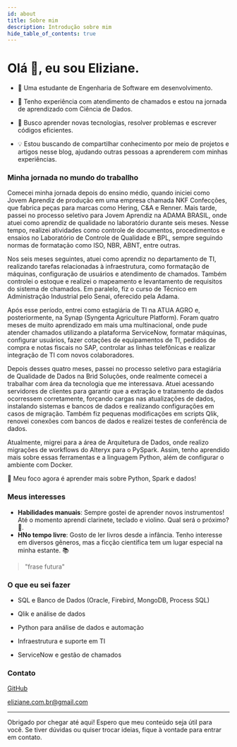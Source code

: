 ```yaml
---
id: about
title: Sobre mim
description: Introdução sobre mim
hide_table_of_contents: true
---
```



# Olá 👋, eu sou Eliziane.

- 🧑 Uma estudante de Engenharia de Software em desenvolvimento.

- 🐛 Tenho experiência com atendimento de chamados e estou na jornada de aprendizado com Ciência de Dados.

- 🤯 Busco aprender novas tecnologias, resolver problemas e escrever códigos eficientes.

- 💡 Estou buscando de compartilhar conhecimento por meio de projetos e artigos nesse blog, ajudando outras pessoas a aprenderem com minhas experiências.

### Minha jornada no mundo do traballho

Comecei minha jornada depois do ensino médio, quando iniciei como Jovem Aprendiz de produção em uma empresa chamada NKF Confecções, que fabrica peças para marcas como Hering, C&A e Renner. Mais tarde, passei no processo seletivo para Jovem Aprendiz na ADAMA BRASIL, onde atuei como aprendiz de qualidade no laboratório durante seis meses. Nesse tempo, realizei atividades como controle de documentos, procedimentos e ensaios no Laboratório de Controle de Qualidade e BPL, sempre seguindo normas de formatação como ISO, NBR, ABNT, entre outras.

Nos seis meses seguintes, atuei como aprendiz no departamento de TI, realizando tarefas relacionadas à infraestrutura, como formatação de máquinas, configuração de usuários e atendimento de chamados. Também controlei o estoque e realizei o mapeamento e levantamento de requisitos do sistema de chamados. Em paralelo, fiz o curso de Técnico em Administração Industrial pelo Senai, oferecido pela Adama.

Após esse período, entrei como estagiária de TI na ATUA AGRO e, posteriormente, na Synap (Syngenta Agriculture Platform). Foram quatro meses de muito aprendizado em mais uma multinacional, onde pude atender chamados utilizando a plataforma ServiceNow, formatar máquinas, configurar usuários, fazer cotações de equipamentos de TI, pedidos de compra e notas fiscais no SAP, controlar as linhas telefônicas e realizar integração de TI com novos colaboradores.

Depois desses quatro meses, passei no processo seletivo para estagiária de Qualidade de Dados na Brid Soluções, onde realmente comecei a trabalhar com área da tecnologia que me interessava. Atuei acessando servidores de clientes para garantir que a extração e tratamento de dados ocorressem corretamente, forçando cargas nas atualizações de dados, instalando sistemas e bancos de dados e realizando configurações em casos de migração. Também fiz pequenas modificações em scripts Qlik, renovei conexões com bancos de dados e realizei testes de conferência de dados.

Atualmente, migrei para a área de Arquitetura de Dados, onde realizo migrações de workflows do Alteryx para o PySpark. Assim, tenho aprendido mais sobre essas ferramentas e a linguagem Python, além de configurar o ambiente com Docker.

📌 Meu foco agora é aprender mais sobre Python, Spark e dados!

### Meus interesses

- **Habilidades manuais**: Sempre gostei de aprender novos instrumentos! Até o momento aprendi clarinete, teclado e violino. Qual será o próximo? 🤔.
- **HNo tempo livre**: Gosto de ler livros desde a infância. Tenho interesse em diversos gêneros, mas a ficção científica tem um lugar especial na minha estante. 📚

> "frase futura"


### O que eu sei fazer

- SQL e Banco de Dados (Oracle, Firebird, MongoDB, Process SQL)

- Qlik e análise de dados

- Python para análise de dados e automação

- Infraestrutura e suporte em TI

- ServiceNow e gestão de chamados

### Contato

<p style={{ display: 'flex', alignItems: 'center', gap: '0.5rem' }}>
  <Icon icon="ri:github-line" width="20" height="20" />
  <a href={social.github.href ?? '#'} target="_blank">GitHub</a>
</p>
<p style={{ display: 'flex', alignItems: 'center', gap: '0.5rem' }}>
  <Icon icon="ri:mail-open-line" width="20" height="20" />
  <a href={social.email.href} target="_blank">eliziane.com.br@gmail.com</a>
</p>

---

Obrigado por chegar até aqui! Espero que meu conteúdo seja útil para você. Se tiver dúvidas ou quiser trocar ideias, fique à vontade para entrar em contato.
